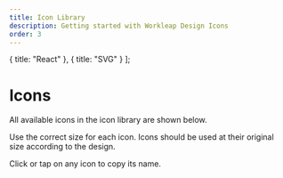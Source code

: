 ```yaml
---
title: Icon Library
description: Getting started with Workleap Design Icons
order: 3
---
```


  { title: "React" },
  { title: "SVG" }
];

# Icons

All available icons in the icon library are shown below.

Use the correct size for each icon. Icons should be used at their original size according to the design.

Click or tap on any icon to copy its name.

<Switcher type="react" />

